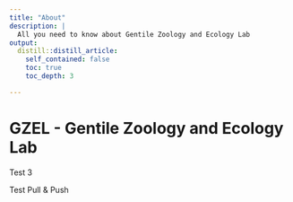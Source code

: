 ```yaml
---
title: "About"
description: |
  All you need to know about Gentile Zoology and Ecology Lab 
output:
  distill::distill_article:
    self_contained: false
    toc: true
    toc_depth: 3

---
```


# GZEL - Gentile Zoology and Ecology Lab

Test 3

Test Pull & Push